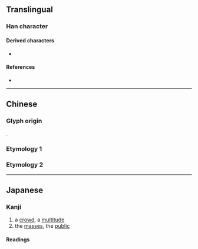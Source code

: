 {{also|眾|衆|㐺}}
{{character info/new}}
==Translingual==

===Han character===
{{Han char|rn=9|rad=人|as=04|sn=6|four=8088|canj=OOO|ids=⿱人从}}

====Derived characters====
* {{l|mul|[[閦]]([[𬮥]]), [[𨹊]], [[𪭮]], [[𬾀]]}}

====References====
* {{Han ref|kx=0096.121|dkj=00453|dj=0204.080|hdz=10117.070|uh=4F17|ud=20247}}

----

==Chinese==

===Glyph origin===
{{zh-etym-triple|人|person}}.

===Etymology 1===
{{zh-see|眾|sv}}

===Etymology 2===
{{zh-see|乑|v}}

----

==Japanese==

===Kanji===
{{ja-kanji|grade=uc|rs=人04}}

# a [[crowd]], a [[multitude]]
# the [[masses]], the [[public]]

====Readings====
{{ja-readings
|on=ぎん, ごん
|kun=おお-い
}}